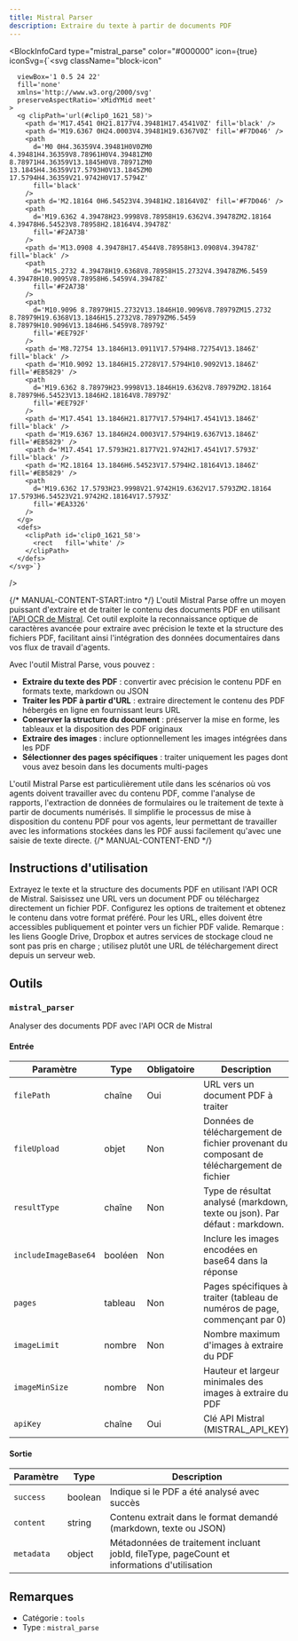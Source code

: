 ```yaml
---
title: Mistral Parser
description: Extraire du texte à partir de documents PDF
---
```



<BlockInfoCard 
  type="mistral_parse"
  color="#000000"
  icon={true}
  iconSvg={`<svg className="block-icon"
      
      
      
      viewBox='1 0.5 24 22'
      fill='none'
      xmlns='http://www.w3.org/2000/svg'
      preserveAspectRatio='xMidYMid meet'
    >
      <g clipPath='url(#clip0_1621_58)'>
        <path d='M17.4541 0H21.8177V4.39481H17.4541V0Z' fill='black' />
        <path d='M19.6367 0H24.0003V4.39481H19.6367V0Z' fill='#F7D046' />
        <path
          d='M0 0H4.36359V4.39481H0V0ZM0 4.39481H4.36359V8.78961H0V4.39481ZM0 8.78971H4.36359V13.1845H0V8.78971ZM0 13.1845H4.36359V17.5793H0V13.1845ZM0 17.5794H4.36359V21.9742H0V17.5794Z'
          fill='black'
        />
        <path d='M2.18164 0H6.54523V4.39481H2.18164V0Z' fill='#F7D046' />
        <path
          d='M19.6362 4.39478H23.9998V8.78958H19.6362V4.39478ZM2.18164 4.39478H6.54523V8.78958H2.18164V4.39478Z'
          fill='#F2A73B'
        />
        <path d='M13.0908 4.39478H17.4544V8.78958H13.0908V4.39478Z' fill='black' />
        <path
          d='M15.2732 4.39478H19.6368V8.78958H15.2732V4.39478ZM6.5459 4.39478H10.9095V8.78958H6.5459V4.39478Z'
          fill='#F2A73B'
        />
        <path
          d='M10.9096 8.78979H15.2732V13.1846H10.9096V8.78979ZM15.2732 8.78979H19.6368V13.1846H15.2732V8.78979ZM6.5459 8.78979H10.9096V13.1846H6.5459V8.78979Z'
          fill='#EE792F'
        />
        <path d='M8.72754 13.1846H13.0911V17.5794H8.72754V13.1846Z' fill='black' />
        <path d='M10.9092 13.1846H15.2728V17.5794H10.9092V13.1846Z' fill='#EB5829' />
        <path
          d='M19.6362 8.78979H23.9998V13.1846H19.6362V8.78979ZM2.18164 8.78979H6.54523V13.1846H2.18164V8.78979Z'
          fill='#EE792F'
        />
        <path d='M17.4541 13.1846H21.8177V17.5794H17.4541V13.1846Z' fill='black' />
        <path d='M19.6367 13.1846H24.0003V17.5794H19.6367V13.1846Z' fill='#EB5829' />
        <path d='M17.4541 17.5793H21.8177V21.9742H17.4541V17.5793Z' fill='black' />
        <path d='M2.18164 13.1846H6.54523V17.5794H2.18164V13.1846Z' fill='#EB5829' />
        <path
          d='M19.6362 17.5793H23.9998V21.9742H19.6362V17.5793ZM2.18164 17.5793H6.54523V21.9742H2.18164V17.5793Z'
          fill='#EA3326'
        />
      </g>
      <defs>
        <clipPath id='clip0_1621_58'>
          <rect   fill='white' />
        </clipPath>
      </defs>
    </svg>`}
/>

{/* MANUAL-CONTENT-START:intro */}
L'outil Mistral Parse offre un moyen puissant d'extraire et de traiter le contenu des documents PDF en utilisant [l'API OCR de Mistral](https://mistral.ai/). Cet outil exploite la reconnaissance optique de caractères avancée pour extraire avec précision le texte et la structure des fichiers PDF, facilitant ainsi l'intégration des données documentaires dans vos flux de travail d'agents.

Avec l'outil Mistral Parse, vous pouvez :

- **Extraire du texte des PDF** : convertir avec précision le contenu PDF en formats texte, markdown ou JSON
- **Traiter les PDF à partir d'URL** : extraire directement le contenu des PDF hébergés en ligne en fournissant leurs URL
- **Conserver la structure du document** : préserver la mise en forme, les tableaux et la disposition des PDF originaux
- **Extraire des images** : inclure optionnellement les images intégrées dans les PDF
- **Sélectionner des pages spécifiques** : traiter uniquement les pages dont vous avez besoin dans les documents multi-pages

L'outil Mistral Parse est particulièrement utile dans les scénarios où vos agents doivent travailler avec du contenu PDF, comme l'analyse de rapports, l'extraction de données de formulaires ou le traitement de texte à partir de documents numérisés. Il simplifie le processus de mise à disposition du contenu PDF pour vos agents, leur permettant de travailler avec les informations stockées dans les PDF aussi facilement qu'avec une saisie de texte directe.
{/* MANUAL-CONTENT-END */}

## Instructions d'utilisation

Extrayez le texte et la structure des documents PDF en utilisant l'API OCR de Mistral. Saisissez une URL vers un document PDF ou téléchargez directement un fichier PDF. Configurez les options de traitement et obtenez le contenu dans votre format préféré. Pour les URL, elles doivent être accessibles publiquement et pointer vers un fichier PDF valide. Remarque : les liens Google Drive, Dropbox et autres services de stockage cloud ne sont pas pris en charge ; utilisez plutôt une URL de téléchargement direct depuis un serveur web.

## Outils

### `mistral_parser`

Analyser des documents PDF avec l'API OCR de Mistral

#### Entrée

| Paramètre | Type | Obligatoire | Description |
| --------- | ---- | ---------- | ----------- |
| `filePath` | chaîne | Oui | URL vers un document PDF à traiter |
| `fileUpload` | objet | Non | Données de téléchargement de fichier provenant du composant de téléchargement de fichier |
| `resultType` | chaîne | Non | Type de résultat analysé \(markdown, texte ou json\). Par défaut : markdown. |
| `includeImageBase64` | booléen | Non | Inclure les images encodées en base64 dans la réponse |
| `pages` | tableau | Non | Pages spécifiques à traiter \(tableau de numéros de page, commençant par 0\) |
| `imageLimit` | nombre | Non | Nombre maximum d'images à extraire du PDF |
| `imageMinSize` | nombre | Non | Hauteur et largeur minimales des images à extraire du PDF |
| `apiKey` | chaîne | Oui | Clé API Mistral \(MISTRAL_API_KEY\) |

#### Sortie

| Paramètre | Type | Description |
| --------- | ---- | ----------- |
| `success` | boolean | Indique si le PDF a été analysé avec succès |
| `content` | string | Contenu extrait dans le format demandé (markdown, texte ou JSON) |
| `metadata` | object | Métadonnées de traitement incluant jobId, fileType, pageCount et informations d'utilisation |

## Remarques

- Catégorie : `tools`
- Type : `mistral_parse`
